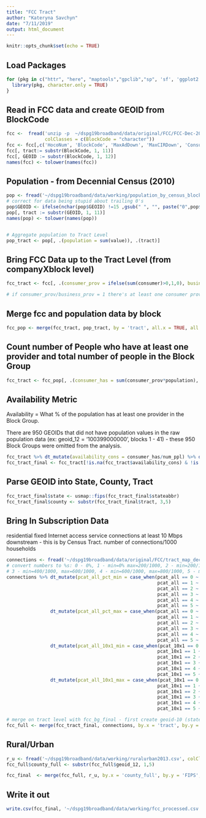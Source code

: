 ```yaml
---
title: "FCC Tract"
author: "Kateryna Savchyn"
date: "7/11/2019"
output: html_document
---
```


```r
knitr::opts_chunk$set(echo = TRUE)
```

## Load Packages
```r
for (pkg in c("httr", "here", "maptools","gpclib","sp", 'sf', 'ggplot2', 'ggmap', 'osmdata', 'tidyverse', 'tigris', 'acs', 'data.table', 'maditr', 'viridis', 'ggplot2', 'usmap')) {
  library(pkg, character.only = TRUE)
}
```

## Read in FCC data and create GEOID from BlockCode
```r
fcc <-  fread('unzip -p  ~/dspg19broadband/data/original/FCC/FCC-Dec-2015/US-Fixed-without-Satellite-Dec2015.zip', 
              colClasses = c(BlockCode = "character"))
fcc <- fcc[,c('HocoNum', 'BlockCode', 'MaxAdDown', 'MaxCIRDown', 'Consumer', 'Business', 'StateAbbr')]
fcc[, tract:= substr(BlockCode, 1, 11)] 
fcc[, GEOID := substr(BlockCode, 1, 12)] 
names(fcc) <- tolower(names(fcc))
```

## Population - from Decennial Census (2010)
```r
pop <- fread('~/dspg19broadband/data/working/population_by_census_block_2010.csv', colClasses = c(GEOID = "character"))
# correct for data being stupid about trailing 0's
pop$GEOID <- ifelse(nchar(pop$GEOID) !=15 ,gsub(" ", "", paste("0",pop$GEOID), fixed = TRUE), pop$GEOID)
pop[, tract := substr(GEOID, 1, 11)] 
names(pop) <- tolower(names(pop))


# Aggregate population to Tract Level
pop_tract <- pop[, .(population = sum(value)), .(tract)]
```

## Bring FCC Data up to the Tract Level (from companyXblock level)
```r
fcc_tract <- fcc[, .(consumer_prov = ifelse(sum(consumer)>0,1,0), business_prov = ifelse(sum(business)>0,1,0), maxaddown = max(maxaddown), maxcirdown = max(maxcirdown), stateabbr = max(stateabbr), num_companies = length(unique(hoconum))), .(tract)]

# if consumer_prov/business_prov = 1 there's at least one consumer provider in the tract
```

## Merge fcc and population data by block
```r

fcc_pop <- merge(fcc_tract, pop_tract, by = 'tract', all.x = TRUE, all.y = FALSE)

```

## Count number of People who have at least one provider and total number of people in the Block Group
```r
fcc_tract <- fcc_pop[, .(consumer_has = sum(consumer_prov*population), business_has = sum(business_prov*population), maxaddown = max(maxaddown), maxcirdown = max(maxcirdown), stateabbr = max(stateabbr), num_ppl = sum(population)), .(tract)]
```

## Availability Metric
Availability = What % of the population has at least one provider in the Block Group. 

There are 950 GEOIDs that did not have population values in the raw population data (ex: geoid_12 = '100399000000', blocks 1 - 41) - these 950 Block Groups were omitted from the analysis.
```r
fcc_tract %>% dt_mutate(availability_cons = consumer_has/num_ppl) %>% dt_mutate(availability_bus = business_has/num_ppl) # 222537
fcc_tract_final <- fcc_tract[!is.na(fcc_tract$availability_cons) & !is.na(fcc_tract$availability_bus),] # 221587
```

## Parse GEOID into State, County, Tract
```r
fcc_tract_final$state <- usmap::fips(fcc_tract_final$stateabbr)
fcc_tract_final$county <- substr(fcc_tract_final$tract, 3,5)
```

## Bring In Subscription Data
residential fixed Internet access service connections at least 10 Mbps downstream - this is by Census Tract. number of connections/1000 households

```r
connections <- fread('~/dspg19broadband/data/original/FCC/tract_map_dec_2015/tract_map_dec_2015.csv', colClasses = c(tractcode = "character"))
# convert numbers to %s: 0 - 0%, 1 - min=0% max=200/1000, 2 - min=200/1000, max=400/1000, 
# 3 - min=400/1000, max=600/1000, 4 - min=600/1000, max=800/1000, 5 - min=800/1000, max=NA
connections %>% dt_mutate(pcat_all_pct_min = case_when(pcat_all == 0 ~ 0,
                                                       pcat_all == 1 ~ 0,
                                                       pcat_all == 2 ~ 200/1000,
                                                       pcat_all == 3 ~ 400/1000,
                                                       pcat_all == 4 ~ 600/1000,
                                                       pcat_all == 5 ~ 800/1000)) %>%
                dt_mutate(pcat_all_pct_max = case_when(pcat_all == 0 ~ 0,
                                                       pcat_all == 1 ~ 200/1000,
                                                       pcat_all == 2 ~ 400/1000,
                                                       pcat_all == 3 ~ 600/1000,
                                                       pcat_all == 4 ~ 800/1000,
                                                       pcat_all == 5 ~ 1)) %>%
                dt_mutate(pcat_all_10x1_min = case_when(pcat_10x1 == 0 ~ 0,
                                                       pcat_10x1 == 1 ~ 0,
                                                       pcat_10x1 == 2 ~ 200/1000,
                                                       pcat_10x1 == 3 ~ 400/1000,
                                                       pcat_10x1 == 4 ~ 600/1000,
                                                       pcat_10x1 == 5 ~ 800/1000)) %>%
                dt_mutate(pcat_all_10x1_max = case_when(pcat_10x1 == 0 ~ 0,
                                                       pcat_10x1 == 1 ~ 200/1000,
                                                       pcat_10x1 == 2 ~ 400/1000,
                                                       pcat_10x1 == 3 ~ 600/1000,
                                                       pcat_10x1 == 4 ~ 800/1000,
                                                       pcat_10x1 == 5 ~ 1))

# merge on tract level with fcc_bg_final - first create geoid-10 (state thru tract code)
fcc_full <- merge(fcc_tract_final, connections, by.x = 'tract', by.y = 'tractcode', all.x = TRUE) #221587

```

## Rural/Urban
```r
r_u <- fread('~/dspg19broadband/data/working/ruralurban2013.csv', colClasses = 'character')
fcc_full$county_full <- substr(fcc_full$geoid_12, 1,5)

fcc_final  <- merge(fcc_full, r_u, by.x = 'county_full', by.y = 'FIPS', all.x = TRUE, all.y = FALSE)
```

## Write it out
```r
write.csv(fcc_final, '~/dspg19broadband/data/working/fcc_processed.csv')
```


